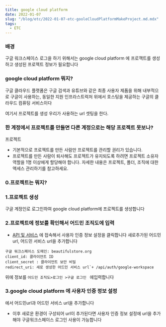 ```yaml
---
title: google cloud platform
date: 2022-01-07
slug: "/blog/etc/2022-01-07-etc-gooleCloudPlatformMakeProject.md.mdx"
tags:
  - ETC
---
```


### 배경
구글 워크스페이스 로그을 하기 위해서는 google cloud platform 에 프로잭트를 생성하고
생성된 프로젝트 정보가 필요합니다

### google cloud platform 뭐지?

구글 클라우드 플랫폼은
구글 검색과 유튜브와 같은 최종 사용자 제품을 위해 내부적으로 구글이 사용하는,
동일한 지원 인프라스트럭처 위에서 호스팅을 제공하는 구글의 클라우드 컴퓨팅 서비스이다

여기서 프로젝트를 생성
우리가 사용하는 url 셋팅을 한다.


### 한 계정에서 프로젝트를 만들면 다른 계정으로는 해당 프로젝트 못보나?

프로젝트

* 기본적으로 프로젝트를 만든 사람만 프로젝트를 관리할 권리가 있습니다.
* 프로젝트를 만든 사람이 퇴사해도 프로젝트가 유지되도록 하려면 프로젝트 소유자 역할을 1명 이상에게 할당해야 합니다. 자세한 내용은 프로젝트, 폴더, 조직에 대한 액세스 관리하기를 참고하세요.

### 0.프로젝트는 뭐지?

### 1.프로젝트 생성

 구글 계정인로 로그인하여 google cloud platform에 프로젝트를 생성합니다

### 2.프로젝트에 정보를 확인해서 어드민 조직도에 입력

* [API 및 서비스](https://console.cloud.google.com/apis/credentials?referrer=search&project=platformadmin)
  에 접속해서 사용자 인증 정보 설정을 클릭합니다
  새로추가된 어드민 url, 어드민 서비스 url을 추가합니다
  
```
구글 워크스페이스 도메인: beautifulstore.org
client_id: 클라이언트 ID
client_secret : 클라이언트 보안 비밀
redirect_uri: 새로 생성한 어드민 서비스 url`+ /api/auth/google-workspace
```

위에 정보를 `어드민 조직도>로그인 >구글 로그인 ` 에입력합니다

### 3.google cloud platform 에 사용자 인증 정보 설정

에서 어드민url과 어드민 서비스 url을 추가합니다

* 이후 새로운 환경이 구성되어 url이 추가된다면
  사용자 인증 정보 설정에 url을 추가해야 구글워크스페이스 로그인 사용이 가능합니다
